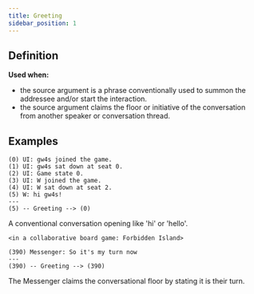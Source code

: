 ```yaml
---
title: Greeting
sidebar_position: 1
---
```


## Definition

**Used when:**
- the source argument is a phrase conventionally used to summon the addressee and/or start the interaction.
- the source argument claims the floor or initiative of the conversation from another speaker or conversation thread.

## Examples

```
(0) UI: gw4s joined the game.
(1) UI: gw4s sat down at seat 0.
(2) UI: Game state 0.
(3) UI: W joined the game.
(4) UI: W sat down at seat 2.
(5) W: hi gw4s!
---
(5) -- Greeting --> (0)
```
A conventional conversation opening like 'hi' or 'hello'.

```
<in a collaborative board game: Forbidden Island>

(390) Messenger: So it's my turn now
---
(390) -- Greeting --> (390)
```
The Messenger claims the conversational floor by stating it is their turn.